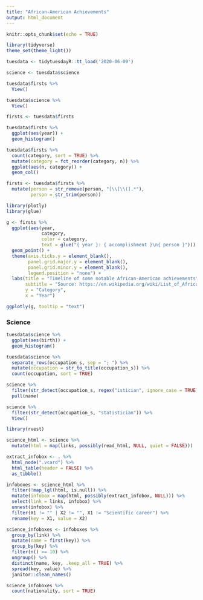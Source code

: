 ```yaml
---
title: "African-American Achievements"
output: html_document
---
```


```r
knitr::opts_chunk$set(echo = TRUE)
```

```r
library(tidyverse)
theme_set(theme_light())

tuesdata <- tidytuesdayR::tt_load('2020-06-09')

science <- tuesdata$science
```

```r
tuesdata$firsts %>%
  View()

tuesdata$science %>%
  View()
```

```r
firsts <- tuesdata$firsts

tuesdata$firsts %>%
  ggplot(aes(year)) +
  geom_histogram()

tuesdata$firsts %>%
  count(category, sort = TRUE) %>%
  mutate(category = fct_reorder(category, n)) %>%
  ggplot(aes(n, category)) +
  geom_col()
```

```r
firsts <- tuesdata$firsts %>%
  mutate(person = str_remove(person, "[\\[\\(].*"),
         person = str_trim(person))
```

```r
library(plotly)
library(glue)

g <- firsts %>%
  ggplot(aes(year,
             category,
             color = category,
             text = glue("{ year }: { accomplishment }\n{ person }"))) +
  geom_point() +
  theme(axis.ticks.y = element_blank(),
        panel.grid.major.y = element_blank(),
        panel.grid.minor.y = element_blank(),
        legend.position = "none") +
  labs(title = "Timeline of some notable African-American achievements",
       subtitle = "Source: https://en.wikipedia.org/wiki/List_of_African-American_firsts",
       y = "Category",
       x = "Year")

ggplotly(g, tooltip = "text")
```

### Science

```r
tuesdata$science %>%
  ggplot(aes(birth)) +
  geom_histogram()

tuesdata$science %>%
  separate_rows(occupation_s, sep = "; ") %>%
  mutate(occupation = str_to_title(occupation_s)) %>%
  count(occupation, sort = TRUE)

science %>%
  filter(str_detect(occupation_s, regex("istician", ignore_case = TRUE))) %>%
  pull(name)

science %>%
  filter(str_detect(occupation_s, "statistician")) %>%
  View()
```

```r
library(rvest)

science_html <- science %>%
  mutate(html = map(links, possibly(read_html, NULL, quiet = FALSE)))
```

```r
extract_infobox <- . %>%
  html_node(".vcard") %>%
  html_table(header = FALSE) %>%
  as_tibble()

infoboxes <- science_html %>%
  filter(!map_lgl(html, is.null)) %>%
  mutate(infobox = map(html, possibly(extract_infobox, NULL))) %>%
  select(link = links, infobox) %>%
  unnest(infobox) %>%
  filter(X1 != "" | X2 != "", X1 != "Scientific career") %>%
  rename(key = X1, value = X2)

science_infoboxes <- infoboxes %>%
  group_by(link) %>%
  mutate(name = first(key)) %>%
  group_by(key) %>%
  filter(n() >= 10) %>%
  ungroup() %>%
  distinct(name, key, .keep_all = TRUE) %>%
  spread(key, value) %>%
  janitor::clean_names()
```

```r
science_infoboxes %>%
  count(nationality, sort = TRUE)
```





